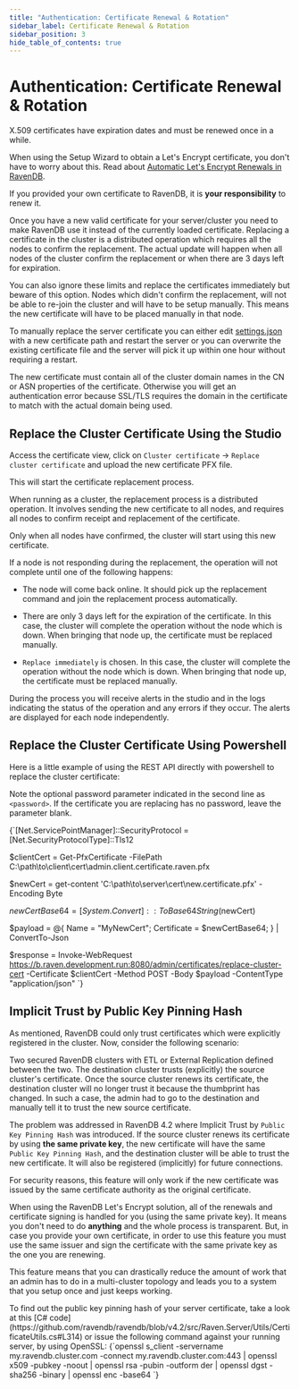 ```yaml
---
title: "Authentication: Certificate Renewal & Rotation"
sidebar_label: Certificate Renewal & Rotation
sidebar_position: 3
hide_table_of_contents: true
---
```



# Authentication: Certificate Renewal & Rotation

X.509 certificates have expiration dates and must be renewed once in a while.

When using the Setup Wizard to obtain a Let's Encrypt certificate, you don't have to worry about this. Read about [Automatic Let's Encrypt Renewals in RavenDB](../../../server/security/authentication/lets-encrypt-certificates.mdx).

If you provided your own certificate to RavenDB, it is **your responsibility** to renew it. 

Once you have a new valid certificate for your server/cluster you need to make RavenDB use it instead of the currently loaded certificate. Replacing a certificate in the cluster is a distributed operation which requires all the nodes to confirm the replacement. The actual update will happen when all nodes of the cluster confirm the replacement or when there are 3 days left for expiration. 

You can also ignore these limits and replace the certificates immediately but beware of this option. Nodes which didn't confirm the replacement, will not be able to re-join the cluster and will have to be setup manually. This means the new certificate will have to be placed manually in that node. 

To manually replace the server certificate you can either edit [settings.json](../../configuration/configuration-options.mdx#json) with a new certificate path and restart the server or you can overwrite the existing certificate file and the server will pick it up within one hour without requiring a restart.

<Admonition type="danger" title="Danger">
The new certificate must contain all of the cluster domain names in the CN or ASN properties of the certificate. Otherwise you will get an authentication error because SSL/TLS requires the domain in the certificate to match with the actual domain being used.
</Admonition>

## Replace the Cluster Certificate Using the Studio

Access the certificate view, click on `Cluster certificate` -&gt; `Replace cluster certificate` and upload the new certificate PFX file.

This will start the certificate replacement process.

When running as a cluster, the replacement process is a distributed operation. It involves sending the new certificate to all nodes, and requires all nodes to confirm receipt and replacement of the certificate.

Only when all nodes have confirmed, the cluster will start using this new certificate. 

If a node is not responding during the replacement, the operation will not complete until one of the following happens:

* The node will come back online. It should pick up the replacement command and join the replacement process automatically.

* There are only 3 days left for the expiration of the certificate. In this case, the cluster will complete the operation without the node which is down. When bringing that node up, the certificate must be replaced manually.

* `Replace immediately` is chosen. In this case, the cluster will complete the operation without the node which is down. When bringing that node up, the certificate must be replaced manually.

During the process you will receive alerts in the studio and in the logs indicating the status of the operation and any errors if they occur. The alerts are displayed for each node independently.

## Replace the Cluster Certificate Using Powershell

Here is a little example of using the REST API directly with powershell to replace the cluster certificate:  

Note the optional password parameter indicated in the second line as `<password>`. If the certificate you are replacing 
has no password, leave the parameter blank.  

<TabItem value="powershell" label="powershell">
<CodeBlock language="powershell">
{`[Net.ServicePointManager]::SecurityProtocol = [Net.SecurityProtocolType]::Tls12

$clientCert = Get-PfxCertificate -FilePath C:\\path\\to\\client\\cert\\admin.client.certificate.raven.pfx <password>

$newCert = get-content 'C:\\path\\to\\server\\cert\\new.certificate.pfx' -Encoding Byte

$newCertBase64 = [System.Convert]::ToBase64String($newCert)

$payload = @\{
    Name              = "MyNewCert";
    Certificate       = $newCertBase64;
\} | ConvertTo-Json

$response = Invoke-WebRequest https://b.raven.development.run:8080/admin/certificates/replace-cluster-cert -Certificate $clientCert -Method POST -Body $payload -ContentType "application/json"
`}
</CodeBlock>
</TabItem>

## Implicit Trust by Public Key Pinning Hash

As mentioned, RavenDB could only trust certificates which were explicitly registered in the cluster. Now, consider the following scenario:

Two secured RavenDB clusters with ETL or External Replication defined between the two. The destination cluster trusts (explicitly) the source cluster's certificate. 
Once the source cluster renews its certificate, the destination cluster will no longer trust it because the thumbprint has changed. 
In such a case, the admin had to go to the destination and manually tell it to trust the new source certificate.

The problem was addressed in RavenDB 4.2 where Implicit Trust by `Public Key Pinning Hash` was introduced. If the source cluster renews its certificate by 
using **the same private key**, the new certificate will have the same `Public Key Pinning Hash`, and the destination cluster will be able to trust the new certificate. It will also be registered (implicitly) for future connections.

<Admonition type="warning" title="Important" id="important" href="#important">
For security reasons, this feature will only work if the new certificate was issued by the same certificate authority as the original certificate.
</Admonition>

When using the RavenDB Let's Encrypt solution, all of the renewals and certificate signing is handled for you (using the same private key). It means you don't need to do **anything** and the whole process is transparent.
But, in case you provide your own certificate, in order to use this feature you must use the same issuer and sign the certificate with the same private key as the one you are renewing. 

This feature means that you can drastically reduce the amount of work that an admin has to do in a multi-cluster topology and leads you to a system that you setup once and just keeps working.

<Admonition type="note" title="Tip" id="tip" href="#tip">
To find out the public key pinning hash of your server certificate, take a look at this [C# code](https://github.com/ravendb/ravendb/blob/v4.2/src/Raven.Server/Utils/CertificateUtils.cs#L314) or issue the following command against your running server, by using OpenSSL:
<TabItem value="bash" label="bash">
<CodeBlock language="bash">
{`openssl s_client -servername my.ravendb.cluster.com -connect my.ravendb.cluster.com:443 | openssl x509 -pubkey -noout | openssl rsa -pubin -outform der | openssl dgst -sha256 -binary | openssl enc -base64
`}
</CodeBlock>
</TabItem>
</Admonition>

